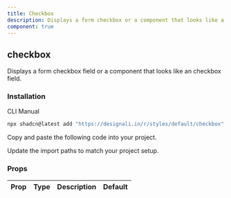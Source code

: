 ```yaml
---
title: Checkbox
description: Displays a form checkbox or a component that looks like a checkbox.
component: true
---
```


<div className="grid gap-3 lg:grid-cols-2 xl:grid-cols-2">
  <ComponentPreview name="checkbox-01" />
  <ComponentPreview name="checkbox-02" />
  <ComponentPreview name="checkbox-03" />
  <ComponentPreview name="checkbox-04" />
  <ComponentPreview name="checkbox-05" />
  <ComponentPreview name="checkbox-06" />
  <ComponentPreview name="checkbox-07" />
  <ComponentPreview name="checkbox-08" />
  <ComponentPreview name="checkbox-09" />
  <ComponentPreview name="checkbox-10" />
  <ComponentPreview name="checkbox-11" />
  <ComponentPreview name="checkbox-12" />
  <ComponentPreview name="checkbox-13" />
  <ComponentPreview name="checkbox-14" />
  <ComponentPreview name="checkbox-15" />
  <ComponentPreview name="checkbox-16" />
  <ComponentPreview name="checkbox-17" />
  <ComponentPreview name="checkbox-18" />
  <ComponentPreview name="checkbox-19" />
  <ComponentPreview name="checkbox-20" />
</div>

## checkbox

Displays a form checkbox field or a component that looks like an checkbox field.

### Installation

<Tabs defaultValue="cli">

<TabsList>
  <TabsTrigger value="cli">CLI</TabsTrigger>
  <TabsTrigger value="manual">Manual</TabsTrigger>
</TabsList>
<TabsContent value="cli">

```bash
npx shadcn@latest add "https://designali.in/r/styles/default/checkbox"
```

</TabsContent>

<TabsContent value="manual">

<Steps>

<Step>Copy and paste the following code into your project.</Step>

<ComponentSource name="checkbox" />

<Step>Update the import paths to match your project setup.</Step>

</Steps>

</TabsContent>

</Tabs>

### Props

| Prop | Type | Description | Default |
| ---- | ---- | ----------- | ------- |
